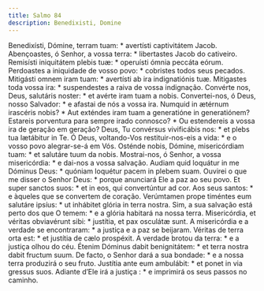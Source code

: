 ```yaml
---
title: Salmo 84
description: Benedixisti, Domine
---
```


<div class="side-by-side not-content">
  <span class="text-justify">
    Benedixísti, Dómine, terram tuam: * avertísti captivitátem Jacob.
  </span>
  <span class="text-justify">
    Abençoastes, ó Senhor, a vossa terra: * libertastes Jacob do cativeiro.
  </span>
  <span class="text-justify">
    Remisísti iniquitátem plebis tuæ: * operuísti ómnia peccáta eórum.
  </span>
  <span class="text-justify">
    Perdoastes a iniquidade de vosso povo: * cobristes todos seus pecados.
  </span>
  <span class="text-justify">
    Mitigásti omnem iram tuam: * avertísti ab ira indignatiónis tuæ.
  </span>
  <span class="text-justify">
    Mitigastes toda vossa ira: * suspendestes a raiva de vossa indignação.
  </span>
  <span class="text-justify">
    Convérte nos, Deus, salutáris noster: * et avérte iram tuam a nobis.
  </span>
  <span class="text-justify">
    Convertei-nos, ó Deus, nosso Salvador: * e afastai de nós a vossa ira.
  </span>
  <span class="text-justify">
    Numquid in ætérnum irascéris nobis? * Aut exténdes iram tuam a generatióne
    in generatiónem?
  </span>
  <span class="text-justify">
    Estareis porventura para sempre irado connosco? * Ou estendereis a vossa ira
    de geração em geração?
  </span>
  <span class="text-justify">
    Deus, Tu convérsus vivificábis nos: * et plebs tua lætábitur in Te.
  </span>
  <span class="text-justify">
    Ó Deus, voltando-Vos restituir-nos-eis a vida: * e o vosso povo alegrar-se-á
    em Vós.
  </span>
  <span class="text-justify">
    Osténde nobis, Dómine, misericórdiam tuam: * et salutáre tuum da nobis.
  </span>
  <span class="text-justify">
    Mostrai-nos, ó Senhor, a vossa misericórdia: * e dai-nos a vossa salvação.
  </span>
  <span class="text-justify">
    Audiam quid loquátur in me Dóminus Deus: * quóniam loquétur pacem in plebem
    suam.
  </span>
  <span class="text-justify">
    Ouvirei o que me disser o Senhor Deus: * porque anunciará Ele a paz ao seu
    povo.
  </span>
  <span class="text-justify">
    Et super sanctos suos: * et in eos, qui convertúntur ad cor.
  </span>
  <span class="text-justify">
    Aos seus santos: * e àqueles que se convertem de coração.
  </span>
  <span class="text-justify">
    Verúmtamen prope timéntes eum salutáre ipsíus: * ut inhábitet glória in
    terra nostra.
  </span>
  <span class="text-justify">
    Sim, a sua salvação está perto dos que O temem: * e a glória habitará na
    nossa terra.
  </span>
  <span class="text-justify">
    Misericórdia, et véritas obviavérunt sibi: * justítia, et pax osculátæ sunt.
  </span>
  <span class="text-justify">
    A misericórdia e a verdade se encontraram: * a justiça e a paz se beijaram.
  </span>
  <span class="text-justify">
    Véritas de terra orta est: * et justítia de cælo prospéxit.
  </span>
  <span class="text-justify">
    A verdade brotou da terra: * e a justiça olhou do céu.
  </span>
  <span class="text-justify">
    Étenim Dóminus dabit benignitátem: * et terra nostra dabit fructum suum.
  </span>
  <span class="text-justify">
    De facto, o Senhor dará a sua bondade: * e a nossa terra produzirá o seu
    fruto.
  </span>
  <span class="text-justify">
    Justítia ante eum ambulábit: * et ponet in via gressus suos.
  </span>
  <span class="text-justify">
    Adiante d’Ele irá a justiça : * e imprimirá os seus passos no caminho.
  </span>
</div>
